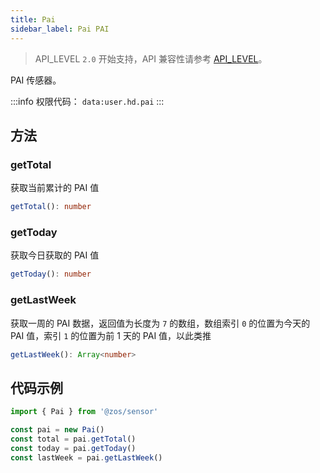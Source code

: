 ```yaml
---
title: Pai
sidebar_label: Pai PAI
---
```


> API_LEVEL `2.0` 开始支持，API 兼容性请参考 [API_LEVEL](../../../../guides/framework/device/compatibility.md)。

PAI 传感器。

:::info
权限代码： `data:user.hd.pai`
:::

## 方法

### getTotal

获取当前累计的 PAI 值

```ts
getTotal(): number
```

### getToday

获取今日获取的 PAI 值

```ts
getToday(): number
```

### getLastWeek

获取一周的 PAI 数据，返回值为长度为 `7` 的数组，数组索引 `0` 的位置为今天的 PAI 值，索引 `1` 的位置为前 1 天的 PAI 值，以此类推

```ts
getLastWeek(): Array<number>
```

## 代码示例

```js
import { Pai } from '@zos/sensor'

const pai = new Pai()
const total = pai.getTotal()
const today = pai.getToday()
const lastWeek = pai.getLastWeek()
```
